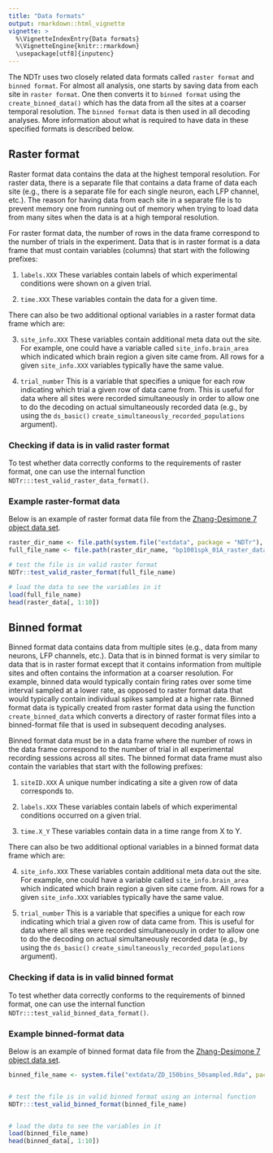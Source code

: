```yaml
---
title: "Data formats"
output: rmarkdown::html_vignette
vignette: >
  %\VignetteIndexEntry{Data formats}
  %\VignetteEngine{knitr::rmarkdown}
  \usepackage[utf8]{inputenc}
---
```




The NDTr uses two closely related data formats called `raster format` and
`binned format`. For almost all analysis, one starts by saving data from each
site in `raster format`. One then converts it to `binned format` using the
`create_binned_data()` which has the data from all the sites at a coarser
temporal resolution. The `binned format` data is then used in all decoding
analyses. More information about what is required to have data in these
specified formats is described below.



## Raster format

Raster format data contains the data at the highest temporal resolution. For
raster data, there is a separate file that contains a data frame of data each
site (e.g., there is a separate file for each single neuron, each LFP channel,
etc.). The reason for having data from each site in a separate file is to
prevent memory one from running out of memory when trying to load data from many
sites when the data is at a high temporal resolution.

For raster format data, the number of rows in the data frame correspond to the
number of trials in the experiment. Data that is in raster format is a data
frame that must contain variables (columns) that start with the following
prefixes:

1. `labels.XXX`  These variables contain labels of which experimental conditions
were shown on a given trial.

2. `time.XXX`  These variables contain the data for a given time.


There can also be two additional optional variables in a raster format data frame which are: 

3. `site_info.XXX` These variables contain additional meta data out the site.
For example, one could have a variable called `site_info.brain_area` which
indicated which brain region a given site came from. All rows for a given
`site_info.XXX` variables typically have the same value.

4. `trial_number` This is a variable that specifies a unique for each row
indicating which trial a given row of data came from. This is useful for data
where all sites were recorded simultaneously in order to allow one to do the
decoding on actual simultaneously recorded data (e.g., by using the `ds_basic()` `create_simultaneously_recorded_populations` argument).


### Checking if data is in valid raster format

To test whether data correctly conforms to the requirements of raster format,
one can use the internal function `NDTr:::test_valid_raster_data_format()`.


### Example raster-format data

Below is an example of raster format data file from the [Zhang-Desimone 7 object
data set](datasets.html).


```r

raster_dir_name <- file.path(system.file("extdata", package = "NDTr"), "Zhang_Desimone_7object_raster_data_rda")
full_file_name <- file.path(raster_dir_name, "bp1001spk_01A_raster_data.rda")

# test the file is in valid raster format
NDTr::test_valid_raster_format(full_file_name)

# load the data to see the variables in it
load(full_file_name)
head(raster_data[, 1:10])

```






## Binned format


Binned format data contains data from multiple sites (e.g., data from many
neurons, LFP channels, etc.). Data that is in binned format is very similar to
data that is in raster format except that it contains information from multiple
sites and often contains the information at a coarser resolution. For example,
binned data would typically contain firing rates over some time interval sampled
at a lower rate, as opposed to raster format data that would typically contain
individual spikes sampled at a higher rate. Binned format data is typically
created from raster format data using the function `create_binned_data` which
converts a directory of raster format files into a binned-format file that is
used in subsequent decoding analyses. 

Binned format data must be in a data frame where the number of rows in the data
frame correspond to the number of trial in all experimental recording sessions
across all sites.  The binned format data frame must also contain the variables
that start with the following prefixes:

1. `siteID.XXX` A unique number indicating a site a given row of data corresponds to.

2. `labels.XXX`  These variables contain labels of which experimental conditions
occurred on a given trial.

3. `time.X_Y`  These variables contain data in a time range from X to Y.


There can also be two additional optional variables in a binned format data frame which are: 

4. `site_info.XXX` These variables contain additional meta data out the site.
For example, one could have a variable called `site_info.brain_area` which
indicated which brain region a given site came from. All rows for a given
`site_info.XXX` variables typically have the same value.

5. `trial_number` This is a variable that specifies a unique for each row
indicating which trial a given row of data came from. This is useful for data
where all sites were recorded simultaneously in order to allow one to do the
decoding on actual simultaneously recorded data (e.g., by using the `ds_basic()` `create_simultaneously_recorded_populations` argument).


### Checking if data is in valid binned format

To test whether data correctly conforms to the requirements of binned format,
one can use the internal function `NDTr:::test_valid_binned_data_format()`.


### Example binned-format data

Below is an example of binned format data file from the [Zhang-Desimone 7 object
data set](datasets.html).


```r

binned_file_name <- system.file("extdata/ZD_150bins_50sampled.Rda", package="NDTr")


# test the file is in valid binned format using an internal function
NDTr:::test_valid_binned_format(binned_file_name)


# load the data to see the variables in it
load(binned_file_name)
head(binned_data[, 1:10])


```






